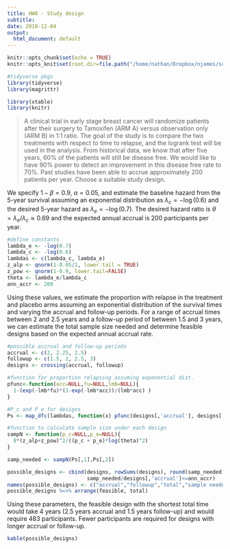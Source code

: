 ```yaml
---
title: HW8 - Study design
subtitle: 
date: 2018-12-04
output:
  html_document: default
---
```


```r
knitr::opts_chunk$set(echo = TRUE)
knitr::opts_knit$set(root.dir=file.path("/home/nathan/Dropbox/njames/school/PhD/courses/2018_19/ta_surv_anlys2/hw/hw7"))

#tidyverse pkgs
library(tidyverse)
library(magrittr)

library(xtable)
library(knitr)
```


> A clinical trial in early stage breast cancer will randomize patients after their surgery to Tamoxifen (ARM A) versus observation only (ARM B) in 1:1 ratio. The goal of the study is to compare the two treatments with respect to time to relapse, and the logrank test will be used in the analysis. From historical data, we know that after five years, 60% of the patients will still be disease free. We would like to have 90% power to detect an improvement in this disease free rate to 70%. Past studies have been able to accrue approximately 200 patients per year. Choose a suitable study design.

We specify $1-\beta=0.9$, $\alpha=0.05$, and estimate the baseline hazard  from the 5-year survival assuming an exponential distribution as $\lambda_c=-\log(0.6)$ and the desired 5-year hazard as $\lambda_e=-\log(0.7)$. The desired hazard ratio is $\theta = \lambda_e/\lambda_c \approx 0.69$ and the expected annual accrual is 200 participants per year. 

```r
#define constants
lambda_e <- -log(0.7)
lambda_c <- -log(0.6)
lambdas <- c(lambda_c, lambda_e)
z_alp <- qnorm(1-0.05/2, lower.tail = TRUE)
z_pow <- qnorm(1-0.9, lower.tail=FALSE)
theta <- lambda_e/lambda_c
ann_accr <- 200
```

Using these values, we estimate the proportion with relapse in the treatment and placebo arms assuming an exponential distribution of the survival times and varying the accrual and follow-up periods. For a range of accrual times between 2 and 2.5 years and a follow-up period of between 1.5 and 3 years, we can estimate the total sample size needed and determine feasible designs based on the expected annual accrual rate. 

```r
#possible accrual and follow-up periods
accrual <- c(2, 2.25, 2.5)
followup <- c(1.5, 2, 2.5, 3)
designs <- crossing(accrual, followup)

#function for proportion relapsing assuming exponential dist.
pfunc<-function(acc=NULL,fu=NULL,lmb=NULL){
  1-(exp(-lmb*fu)*(1-exp(-lmb*acc))/(lmb*acc) )
}

#P_c and P_e for designs
Ps <- map_dfc(lambdas, function(x) pfunc(designs[,'accrual'], designs[,'followup'], x))

#function to calculate sample size under each design
sampN <- function(p_c=NULL,p_e=NULL){
  8*(z_alp+z_pow)^2/((p_c + p_e)*log(theta)^2)
}

samp_needed <- sampN(Ps[,1],Ps[,2])

possible_designs <- cbind(designs, rowSums(designs), round(samp_needed),
                          samp_needed/designs[,'accrual']<=ann_accr)
names(possible_designs) <- c("accrual","followup","total","sample needed","feasible")
possible_designs %<>% arrange(feasible, total)
```

Using these parameters, the feasible design with the shortest total time would take 4 years (2.5 years accrual and 1.5 years follow-up) and would require 483 participants. Fewer participants are required for designs with longer accrual or follow-up.

```r
kable(possible_designs)
```
